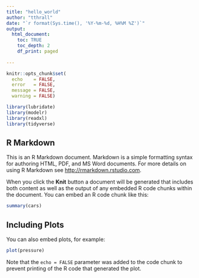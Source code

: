 ```yaml
---
title: "hello_world"
author: "tthrall"
date: "`r format(Sys.time(), '%Y-%m-%d, %H%M %Z')`"
output: 
  html_document: 
    toc: TRUE
    toc_depth: 2
    df_print: paged
  
---
```


```r
knitr::opts_chunk$set(
  echo    = FALSE, 
  error   = FALSE, 
  message = FALSE, 
  warning = FALSE)

```

```r
library(lubridate)
library(modelr)
library(readxl)
library(tidyverse)

```


## R Markdown

This is an R Markdown document. Markdown is a simple formatting syntax for authoring HTML, PDF, and MS Word documents. For more details on using R Markdown see <http://rmarkdown.rstudio.com>.

When you click the **Knit** button a document will be generated that includes both content as well as the output of any embedded R code chunks within the document. You can embed an R code chunk like this:

```r
summary(cars)
```

## Including Plots

You can also embed plots, for example:

```r
plot(pressure)
```

Note that the `echo = FALSE` parameter was added to the code chunk to prevent printing of the R code that generated the plot.
